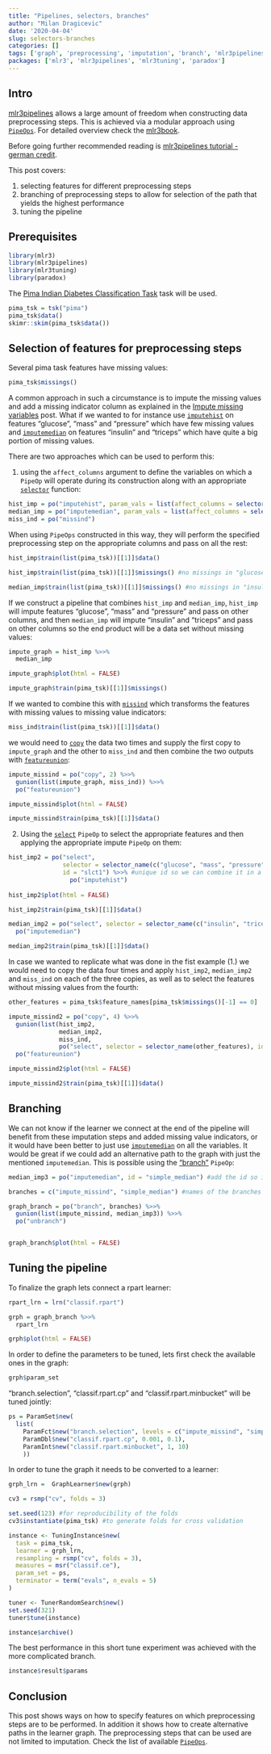 ```yaml
---
title: "Pipelines, selectors, branches"
author: "Milan Dragicevic"
date: '2020-04-04'
slug: selectors-branches
categories: []
tags: ['graph', 'preprocessing', 'imputation', 'branch', 'mlr3pipelines']
packages: ['mlr3', 'mlr3pipelines', 'mlr3tuning', 'paradox']
---
```


## Intro

[mlr3pipelines](https://mlr3pipelines.mlr-org.com/) allows a large amount of freedom when constructing data preprocessing steps.
This is achieved via a modular approach using [`PipeOps`](https://mlr3pipelines.mlr-org.com/reference/PipeOp.html). For detailed overview check the [mlr3book](https://mlr3book.mlr-org.com/pipelines.html).  

Before going further recommended reading is [mlr3pipelines tutorial - german credit](https://mlr3gallery.mlr-org.com/basics_pipelines_german_credit/).  

This post covers:  

  1. selecting features for different preprocessing steps  
  2. branching of preprocessing steps to allow for selection of the path that yields the highest performance  
  3. tuning the pipeline  
  
## Prerequisites

```r
library(mlr3)
library(mlr3pipelines)
library(mlr3tuning)
library(paradox)
```

The [Pima Indian Diabetes Classification Task](https://mlr3.mlr-org.com/reference/mlr_tasks_pima.html) task will be used.  

```r
pima_tsk = tsk("pima")
pima_tsk$data()
skimr::skim(pima_tsk$data())
```

## Selection of features for preprocessing steps

Several pima task features have missing values:  

```r
pima_tsk$missings()
```

A common approach in such a circumstance is to impute the missing values and add a missing indicator column as explained in the [Impute missing variables](https://mlr3gallery.mlr-org.com/impute-missing-variables/) post.
What if we wanted to for instance use [`imputehist`](https://mlr3pipelines.mlr-org.com/reference/mlr_pipeops_imputehist.html) on features "glucose", "mass" and "pressure" which have few missing values and [`imputemedian`](https://mlr3pipelines.mlr-org.com/reference/mlr_pipeops_imputemedian.html)
on features "insulin" and "triceps" which have quite a big portion of missing values.  

There are two approaches which can be used to perform this:

  1. using the `affect_columns` argument to define the variables on which a `PipeOp` will operate during its construction along with an appropriate [`selector`](https://mlr3pipelines.mlr-org.com/reference/Selector.html) function:
  
```r
hist_imp = po("imputehist", param_vals = list(affect_columns = selector_name(c("glucose", "mass", "pressure"))))
median_imp = po("imputemedian", param_vals = list(affect_columns = selector_name(c("insulin", "triceps"))))
miss_ind = po("missind")
```

When using `PipeOps` constructed in this way, they will perform the specified preprocessing step on the appropriate columns and pass on all the rest:  

```r
hist_imp$train(list(pima_tsk))[[1]]$data()

hist_imp$train(list(pima_tsk))[[1]]$missings() #no missings in "glucose", "mass" and "pressure"

median_imp$train(list(pima_tsk))[[1]]$missings() #no missings in "insulin" and "triceps"
```

If we construct a pipeline that combines `hist_imp` and `median_imp`, `hist_imp` will impute features "glucose",   "mass" and "pressure" and pass on other columns, and then `median_imp` will impute "insulin" and "triceps" and pass on other columns so the end product will be a data set without missing values:  

```r
impute_graph = hist_imp %>>%
  median_imp

impute_graph$plot(html = FALSE)

impute_graph$train(pima_tsk)[[1]]$missings()
```

If we wanted to combine this with                                           [`missind`](https://mlr3pipelines.mlr-org.com/reference/mlr_pipeops_missind.html) which transforms the features with missing values to missing value indicators:  

```r
miss_ind$train(list(pima_tsk))[[1]]$data()
```

we would need to [`copy`](https://mlr3pipelines.mlr-org.com/reference/mlr_pipeops_copy.html) the data two times and supply the first copy to `impute_graph` and the other to `miss_ind` and then combine the two outputs with [`featureunion`](https://mlr3pipelines.mlr-org.com/reference/mlr_pipeops_featureunion.html):  

```r
impute_missind = po("copy", 2) %>>%
  gunion(list(impute_graph, miss_ind)) %>>%
  po("featureunion")

impute_missind$plot(html = FALSE)

impute_missind$train(pima_tsk)[[1]]$data()
```

  2. Using the [`select`](https://mlr3pipelines.mlr-org.com/reference/mlr_pipeops_select.html) `PipeOp` to select the appropriate features and then applying the appropriate impute `PipeOp` on them:
  
```r
hist_imp2 = po("select",
               selector = selector_name(c("glucose", "mass", "pressure")),
               id = "slct1") %>>% #unique id so we can combine it in a pipeline with other select PipeOps
                 po("imputehist")
               
hist_imp2$plot(html = FALSE)  

hist_imp2$train(pima_tsk)[[1]]$data()

median_imp2 = po("select", selector = selector_name(c("insulin", "triceps")), id = "slct2") %>>%
  po("imputemedian")

median_imp2$train(pima_tsk)[[1]]$data()
```

In case we wanted to replicate what was done in the fist example (1.) we would need to copy the data four times and apply `hist_imp2`, `median_imp2` and `miss_ind` on each of the three copies, as well as to select the features without missing values from the fourth:  

```r
other_features = pima_tsk$feature_names[pima_tsk$missings()[-1] == 0]

impute_missind2 = po("copy", 4) %>>%
  gunion(list(hist_imp2,
              median_imp2,
              miss_ind,
              po("select", selector = selector_name(other_features), id = "slct3"))) %>>%
  po("featureunion")

impute_missind2$plot(html = FALSE)

impute_missind2$train(pima_tsk)[[1]]$data()
```

## Branching

We can not know if the learner we connect at the end of the pipeline will benefit from these imputation steps and added missing value indicators, or it would have been better to just use [`imputemedian`](https://mlr3pipelines.mlr-org.com/reference/mlr_pipeops_imputemedian.html) on all the variables.
It would be great if we could add an alternative path to the graph with just the mentioned `imputemedian`. This is possible using the ["branch"](https://mlr3pipelines.mlr-org.com/reference/branch.html) `PipeOp`:  

```r
median_imp3 = po("imputemedian", id = "simple_median") #add the id so it does not clash with `median_imp` 

branches = c("impute_missind", "simple_median") #names of the branches

graph_branch = po("branch", branches) %>>%
  gunion(list(impute_missind, median_imp3)) %>>%
  po("unbranch")


graph_branch$plot(html = FALSE)
```

## Tuning the pipeline

To finalize the graph lets connect a rpart learner:  

```r
rpart_lrn = lrn("classif.rpart")

grph = graph_branch %>>%
  rpart_lrn

grph$plot(html = FALSE)
```

In order to define the parameters to be tuned, lets first check the available ones in the graph:  

```r
grph$param_set
```

"branch.selection", "classif.rpart.cp" and "classif.rpart.minbucket" will be tuned jointly:  

```r
ps = ParamSet$new(
  list(
    ParamFct$new("branch.selection", levels = c("impute_missind", "simple_median")),
    ParamDbl$new("classif.rpart.cp", 0.001, 0.1),
    ParamInt$new("classif.rpart.minbucket", 1, 10)
    ))
```

In order to tune the graph it needs to be converted to a learner:  

```r
grph_lrn =  GraphLearner$new(grph)

cv3 = rsmp("cv", folds = 3)

set.seed(123) #for reproducibility of the folds
cv3$instantiate(pima_tsk) #to generate folds for cross validation

instance <- TuningInstance$new(
  task = pima_tsk,
  learner = grph_lrn,
  resampling = rsmp("cv", folds = 3),
  measures = msr("classif.ce"),
  param_set = ps,
  terminator = term("evals", n_evals = 5)
)

tuner <- TunerRandomSearch$new()
set.seed(321)
tuner$tune(instance)

instance$archive()
```

The best performance in this short tune experiment was achieved with the more complicated branch.  

```r
instance$result$params
```

## Conclusion

This post shows ways on how to specify features on which preprocessing steps are to be performed. In addition it shows how to create alternative paths in the learner graph. The preprocessing steps that can be used are not limited to imputation. Check the list of available [`PipeOps`](https://mlr3pipelines.mlr-org.com/reference/index.html).  
